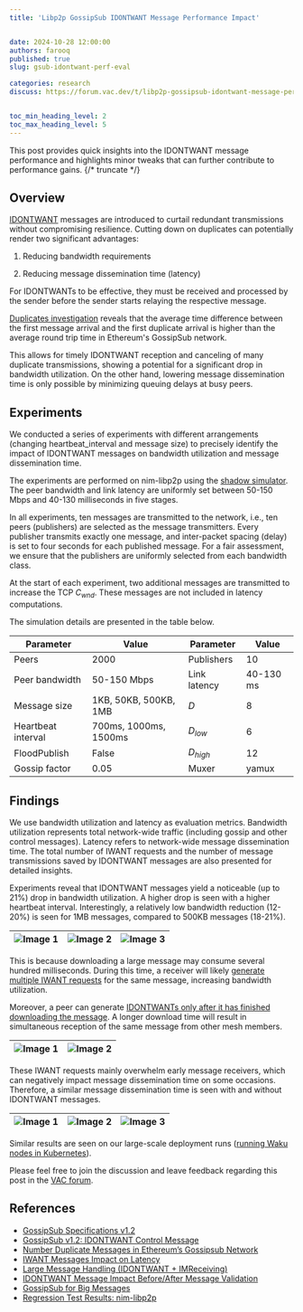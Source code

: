 ---
title: 'Libp2p GossipSub IDONTWANT Message Performance Impact'


date: 2024-10-28 12:00:00
authors: farooq
published: true
slug: gsub-idontwant-perf-eval

categories: research
discuss: https://forum.vac.dev/t/libp2p-gossipsub-idontwant-message-performance-impact/374


toc_min_heading_level: 2
toc_max_heading_level: 5
---

This post provides quick insights into the IDONTWANT message performance and highlights minor tweaks that can further contribute to performance gains.
{/* truncate */}

## Overview

[IDONTWANT](https://github.com/libp2p/specs/blob/master/pubsub/gossipsub/gossipsub-v1.2.md?plain=1#L52) messages are introduced to curtail redundant transmissions without compromising resilience. 
Cutting down on duplicates can potentially render two significant advantages:


1. Reducing bandwidth requirements 

2. Reducing message dissemination time (latency)


For IDONTWANTs to be effective, they must be received and processed by the sender before the sender starts relaying the respective message. 

[Duplicates investigation](https://ethresear.ch/t/number-duplicate-messages-in-ethereums-gossipsub-network/19921#arrival-time-of-duplicates-9) reveals that 
the average time difference between the first message arrival and the first duplicate arrival is higher than the average round trip time in Ethereum's GossipSub network. 

This allows for timely IDONTWANT reception and canceling of many duplicate transmissions, 
showing a potential for a significant drop in bandwidth utilization. 
On the other hand, lowering message dissemination time is only possible by minimizing queuing delays at busy peers. 

## Experiments

We conducted a series of experiments with different arrangements (changing heartbeat_interval and message size) 
to precisely identify the impact of IDONTWANT messages on bandwidth utilization and message dissemination time. 

The experiments are performed on nim-libp2p using the [shadow simulator](https://github.com/vacp2p/dst-gossipsub-test-node/pull/4). 
The peer bandwidth and link latency are uniformly set between 50-150 Mbps and 40-130 milliseconds in five stages. 

In all experiments, ten messages are transmitted to the network, i.e., 
ten peers (publishers) are selected as the message transmitters. 
Every publisher transmits exactly one message, 
and inter-packet spacing (delay) is set to four seconds for each published message. 
For a fair assessment, we ensure that the publishers are uniformly selected from each bandwidth class. 

At the start of each experiment, two additional messages are transmitted to increase the TCP $C_{wnd}$.
These messages are not included in latency computations. 

The simulation details are presented in the table below.


| **Parameter** | **Value** | **Parameter** | **Value** |
| ------------- | --------- | ------------- | --------- |
| Peers | 2000 | Publishers | 10 |
| Peer bandwidth | 50-150 Mbps | Link latency | 40-130 ms |
| Message size | 1KB, 50KB, 500KB, 1MB | $D$ | 8 |
| Heartbeat interval | 700ms, 1000ms, 1500ms | $D_{low}$ | 6 |
| FloodPublish | False | $D_{high}$ | 12 |
| Gossip factor | 0.05 | Muxer | yamux |


## Findings

We use bandwidth utilization and latency as evaluation metrics. 
Bandwidth utilization represents total network-wide traffic (including gossip and other control messages). 
Latency refers to network-wide message dissemination time. 
The total number of IWANT requests and the number of message transmissions saved by IDONTWANT messages are also presented for detailed insights.


Experiments reveal that IDONTWANT messages yield a noticeable (up to 21%) drop in bandwidth utilization. 
A higher drop is seen with a higher heartbeat interval. 
Interestingly, a relatively low bandwidth reduction (12-20%) is seen for 1MB messages, 
compared to 500KB messages (18-21%).   


| ![Image 1](/img/idontwanttest/BW_700ms.png) | ![Image 2](/img/idontwanttest/BW_1000ms.png) | ![Image 3](/img/idontwanttest/BW_1500ms.png) |
|-----------------------------|-----------------------------|-----------------------------|


This is because downloading a large message may consume several hundred milliseconds. 
During this time, a receiver will likely 
[generate multiple IWANT requests](https://forum.vac.dev/t/iwant-messages-may-have-negative-impact-on-message-dissemination-latency-for-large-messages/366) 
for the same message, increasing bandwidth utilization. 

Moreover, a peer can generate 
[IDONTWANTs only after it has finished downloading the message](https://forum.vac.dev/t/large-message-handling-idontwant-imreceiving/281). 
A longer download time will result in simultaneous reception of the same message from other mesh members. 


| ![Image 1](/img/idontwanttest/IWANT_Requests.png) | ![Image 2](/img/idontwanttest/IDONTWANT_Saves.png) |
|-----------------------------|-----------------------------|


These IWANT requests mainly overwhelm early message receivers, 
which can negatively impact message dissemination time on some occasions. 
Therefore, a similar message dissemination time is seen with and without IDONTWANT messages. 


| ![Image 1](/img/idontwanttest/Lat_700ms.png) | ![Image 2](/img/idontwanttest/Lat_1000ms.png) | ![Image 3](/img/idontwanttest/Lat_1500ms.png) |
|-----------------------------|-----------------------------|-----------------------------|

Similar results are seen on our large-scale deployment runs 
([running Waku nodes in Kubernetes](https://zealous-polka-dc7.notion.site/Nim-libp2p-v1-5-0-regression-testing-August-2024-25edba733c704ccaa411919555c5db1a)).

Please feel free to join the discussion and leave feedback regarding this post in the
[VAC forum](https://forum.vac.dev/t/libp2p-gossipsub-idontwant-message-performance-impact/374).


## References

- [GossipSub Specifications v1.2](https://github.com/libp2p/specs/blob/master/pubsub/gossipsub/gossipsub-v1.2.md)
- [GossipSub v1.2: IDONTWANT Control Message](https://github.com/libp2p/specs/pull/548)
- [Number Duplicate Messages in Ethereum’s Gossipsub Network](https://ethresear.ch/t/number-duplicate-messages-in-ethereums-gossipsub-network/19921)
- [IWANT Messages Impact on Latency ](https://forum.vac.dev/t/iwant-messages-may-have-negative-impact-on-message-dissemination-latency-for-large-messages/366)
- [Large Message Handling (IDONTWANT + IMReceiving)](https://forum.vac.dev/t/large-message-handling-idontwant-imreceiving/281)
- [IDONTWANT Message Impact Before/After Message Validation](https://forum.vac.dev/t/idontwant-message-impact/283)
- [GossipSub for Big Messages](https://hackmd.io/X1DoBHtYTtuGqYg0qK4zJw#2)
- [Regression Test Results: nim-libp2p](https://zealous-polka-dc7.notion.site/Nim-libp2p-v1-5-0-regression-testing-August-2024-25edba733c704ccaa411919555c5db1a)
